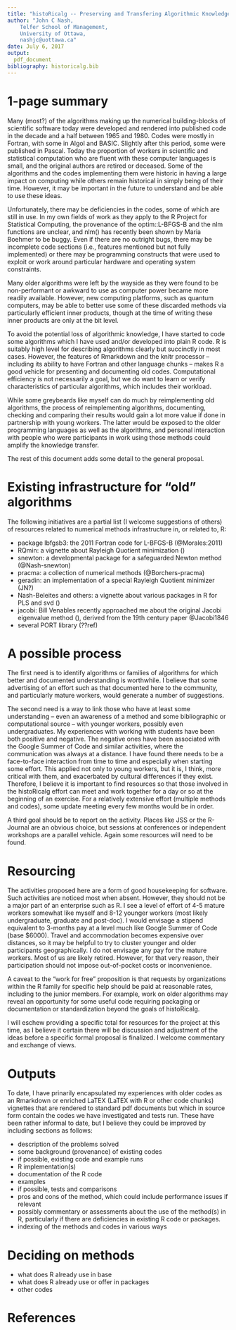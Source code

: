 ```yaml
---
title: "histoRicalg -- Preserving and Transfering Algorithmic Knowledge"
author: "John C Nash,
    Telfer School of Management,
    University of Ottawa,
    nashjc@uottawa.ca"
date: July 6, 2017
output:
  pdf_document
bibliography: historicalg.bib
---
```


# 1-page summary

Many (most?) of the algorithms making up the numerical building-blocks of scientific software today
were developed and rendered into published code in the decade and a half between 1965 and 1980.
Codes were mostly in Fortran, with some in Algol and BASIC. 
Slightly after this period, some 
were published in Pascal. Today the proportion of workers in scientific and statistical 
computation who are fluent with these
computer languages is small, and the original authors are retired or deceased. Some of the
algorithms and the codes implementing them were historic in having a large impact on computing
while others remain historical in simply being of their time. However, it may be important in
the future to understand and be able to use these ideas.

Unfortunately, there may be deficiencies in the codes, some of which are still in use. 
In my own fields of work as they apply 
to the R Project for Statistical Computing, the provenance of the optim::L-BFGS-B and the 
nlm functions are unclear, and nlm() has recently been shown by Maria Boehmer to be buggy.
Even if there are no outright bugs, there may be incomplete code sections (i.e., features
mentioned but not fully implemented) or there may be programming constructs that were used
to exploit or work around particular hardware and operating system constraints. 

Many older algorithms were left by the wayside as they were found to be non-performant or
awkward to use as computer power became more readily available. However, new computing
platforms, such as quantum computers, may be able to better use some of these discarded
methods via particularly efficient inner products, though at the time of writing these
inner products are only at the bit level.

To avoid the potential loss of algorithmic knowledge, I have started to code some algorithms
which I have used and/or developed into plain R code. R is suitably high level for describing
algorithms clearly but succinctly in most cases. However, the features of Rmarkdown and the 
knitr processor -- including its ability to have Fortran and other language chunks -- makes
R a good vehicle for presenting and documenting old codes. Computational efficiency is not
necessarily a goal, but we do want to learn or verify characteristics of particular algorithms,
which includes their workload.

While some greybeards like myself can do much by reimplementing old algorithms, the process of
reimplementing algorithms, documenting, checking and comparing their results would gain a lot
more value if done in partnership with young workers. The latter would be exposed to the older
programming languages as well as the algorithms, and personal interaction with people who were
participants in work using those methods could amplify the knowledge transfer.

The rest of this document adds some detail to the general proposal.

# Existing infrastructure for "old" algorithms

The following initiatives are a partial list (I welcome suggestions of others) of resources 
related to numerical methods infrastructure in, or related to, R:

- package lbfgsb3: the 2011 Fortran code for L-BFGS-B (@Morales:2011)
- RQmin: a vignette about Rayleigh Quotient minimization
 (\url{https://r-forge.r-project.org/scm/viewvc.php/RQdoc/RQtimes.pdf?root=optimizer&view=log})
- snewton: a developmental package for a safeguarded Newton method (@Nash-snewton)
- pracma: a collection of numerical methods (@Borchers-pracma)
- geradin: an implementation of a special Rayleigh Quotient minimizer (JN?)
- Nash-Beleites and others: a vignette about various packages in R for PLS and svd
(\url{https://gitlab.com/nashjc/svdpls})
- jacobi: Bill Venables recently approached me about the original Jacobi eigenvalue method
(\url{https://cran.r-project.org/web/packages/JacobiEigen/vignettes/JacobiEigen.pdf}),
derived from the 19th century paper @Jacobi1846
- several PORT library (??ref)


# A possible process

The first need is to identify algorithms or families of algorithms for which better
and documented understanding is worthwhile.  I believe that some advertising of an 
effort such as that documented here to the community, and particularly mature workers,
would generate a number of suggestions.

The second need is a way to link those who have at least some understanding -- even an
awareness of a method and some bibliographic or computational source -- with younger
workers, possibly even undergraduates. My experiences with working with students have
been both positive and negative. The negative ones have been associated with the Google
Summer of Code and similar activities, where the communication was always at a distance.
I have found there needs to be a face-to-face interaction from time to time and especially
when starting some effort. This applied not only to young workers, but it is, I think, 
more critical with them, and exacerbated by cultural differences if they exist. Therefore,
I believe it is important to find resources so that those involved in the histoRicalg 
effort can meet and work together for a day or so at the beginning of an exercise. For
a relatively extensive effort (multiple methods and codes), some update meeting every
few months would be in order. 

A third goal should be to report on the activity. Places like JSS or the R-Journal are
an obvious choice, but sessions at conferences or independent workshops are a parallel
vehicle. Again some resources will need to be found.

# Resourcing

The activities proposed here are a form of good housekeeping for software. Such activities
are noticed most when absent. However, they should not be a major part of an enterprise
such as R. I see a level of effort of 4-5 mature workers somewhat like myself and 8-12
younger workers (most likely undergraduate, graduate and post-doc). I would envisage a
stipend equivalent to 3-months pay at a level much like Google Summer of Code (base $6000).
Travel and accommodation becomes expensive over distances, so it may be helpful to 
try to cluster younger and older participants geographically. I do not envisage any pay
for the mature workers. Most of us are likely retired. However, for that very reason, 
their participation should not impose out-of-pocket costs or inconvenience.

A caveat to the "work for free" proposition is that requests by organizations within the
R family for specific help should be paid at reasonable rates, including to the junior
members. For example, work on older algorithms may reveal an opportunity for some useful
code requiring packaging or documentation or standardization beyond the goals of histoRicalg.

I will eschew providing a specific total for resources for the project at this time, as I
believe it certain there will be discussion and adjustment of the ideas before a specific
formal proposal is finalized. I welcome commentary and exchange of views.

# Outputs

To date, I have prinarily encapsulated my experiences with older codes as an Rmarkdown or
enriched LaTEX (LaTEX with R or other code chunks) vignettes that are rendered to standard
pdf documents but which in source form contain the codes we have investigated and tests
run. These have been rather informal to date, but I believe they could be improved by including
sections as follows:

- description of the problems solved
- some background (provenance) of existing codes
- if possible, existing code and example runs
- R implementation(s)
- documentation of the R code
- examples
- if possible, tests and comparisons
- pros and cons of the method, which could include performance issues if relevant
- possibly commentary or assessments about the use of the method(s) in R, 
particularly if there are deficiencies in existing R code or packages.
- indexing of the methods and codes in various ways

# Deciding on methods

- what does R already use in base
- what does R already use or offer in packages
- other codes

# References